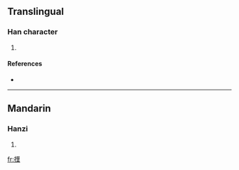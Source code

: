 ==Translingual==

===Han character===
{{Han char|rn=64|rad=手|as=13|sn=16|four=5409<sub>4</sub>|canj=手廿心木 (QTPD)}}

# {{defn|Han|sort=手13}}

====References====
* {{Han ref|kx=0459.160|dkj=12841|dj=0808.120|hdz=31966.120|uh=64DB|ud=25819|bh=E9AC|bd=59820}}

----

==Mandarin==

===Hanzi===
{{cmn-hanzi|pin=[[yè]] ([[ye4]])|wg=yeh<sup>4</sup>}}

# {{defn|Mandarin}}

[[fr:擛]]